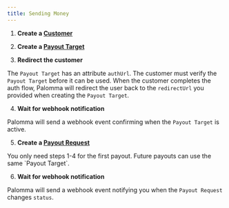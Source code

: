 ```yaml
---
title: Sending Money
---
```


1. **Create a [Customer](/api-documentation/customers/create)**

2. **Create a [Payout Target](/api-documentation/payoutTargets/create)**

3. **Redirect the customer**

The `Payout Target` has an attribute `authUrl`. The customer must verify the `Payout Target` before it can be used. When the customer completes the auth flow, Palomma will redirect the user back to the `redirectUrl` you provided when creating the `Payout Target`.

4. **Wait for webhook notification**

Palomma will send a webhook event confirming when the `Payout Target` is active.

5. **Create a [Payout Request](/api-documentation/payoutRequests/create)**

<Tip>
  You only need steps 1-4 for the first payout. Future payouts can use the same
  `Payout Target`.
</Tip>

6. **Wait for webhook notification**

Palomma will send a webhook event notifying you when the `Payout Request` changes `status`.

